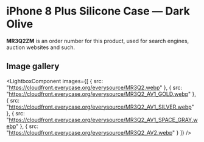 
# iPhone 8 Plus Silicone Case — Dark Olive

<Callout type='info' emoji='👉🏻'>**MR3Q2ZM** is an order number for this product, used for search engines, auction websites and such.</Callout>

## Image gallery

<LightboxComponent
    images={[
      {
        src: "https://cloudfront.everycase.org/everysource/MR3Q2.webp"
      },
      {
        src: "https://cloudfront.everycase.org/everysource/MR3Q2_AV1_GOLD.webp"
      },
      {
        src: "https://cloudfront.everycase.org/everysource/MR3Q2_AV1_SILVER.webp"
      },
      {
        src: "https://cloudfront.everycase.org/everysource/MR3Q2_AV1_SPACE_GRAY.webp"
      },
      {
        src: "https://cloudfront.everycase.org/everysource/MR3Q2_AV2.webp"
      }
    ]}
  />
